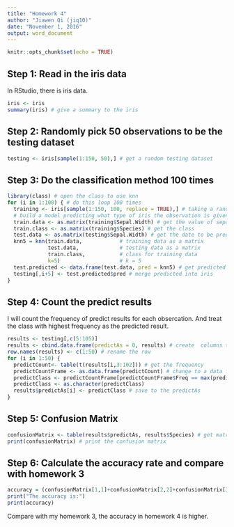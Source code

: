 ```yaml
---
title: "Homework 4"
author: "Jiawen Qi (jiq10)"
date: "November 1, 2016"
output: word_document
---
```


```r
knitr::opts_chunk$set(echo = TRUE)
```

## Step 1: Read in the iris data

In RStudio, there is iris data.

```r
iris <- iris
summary(iris) # give a summary to the iris
```

## Step 2: Randomly pick 50 observations to be the testing dataset

```r
testing <- iris[sample(1:150, 50),] # get a random testing dataset
```

## Step 3: Do the classification method 100 times

```r
library(class) # open the class to use knn
for (i in 1:100) { # do this loop 100 times
  training <- iris[sample(1:150, 100, replace = TRUE),] # taking a random sample of a size 100 from iris as training with replacement
  # build a model predicting what type of iris the observation is given its sepal width
  train.data <- as.matrix(training$Sepal.Width) # get the value of sepal width
  train.class <- as.matrix(training$Species) # get the class
  test.data <- as.matrix(testing$Sepal.Width) # get the date to be predicted
  knn5 = knn(train.data,            # training data as a matrix
             test.data,             # testing data as a matrix
             train.class,           # class for training data
             k=5)                   # k = 5
  test.predicted <- data.frame(test.data, pred = knn5) # get predicted values for test
  testing[,i+5] <- test.predicted$pred # merge predicted into iris
}
```

## Step 4: Count the predict results

I will count the frequency of predict results for each obsercation. And treat the class with highest frequency as the predicted result.

```r
results <- testing[,c(5:105)]
results <- cbind.data.frame(predictAs = 0, results) # create  columns to count the results
row.names(results) <- c(1:50) # rename the row
for (i in 1:50) {
  predictCount<- table(t(results[i,3:102])) # get the frequency
  predictCountFrame <- as.data.frame(predictCount) # change to a data frame
  predictClass <- predictCountFrame[predictCountFrame$Freq == max(predictCountFrame$Freq),1] # get the class of the high frequency
  predictClass <- as.character(predictClass)
  results$predictAs[i] <- predictClass # save to the predictAs
}
```

## Step 5: Confusion Matrix

```r
confusionMatrix <- table(results$predictAs, results$Species) # get matrix
print(confusionMatrix) # print the confusion matrix
```

## Step 6: Calculate the accuracy rate and compare with homework 3

```r
accuracy = (confusionMatrix[1,1]+confusionMatrix[2,2]+confusionMatrix[3,3]) / 50
print("The accuracy is:")
print(accuracy)
```

Compare with my homework 3, the accuracy in homework 4 is higher.
